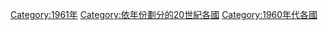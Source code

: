 [[Category:1961年|Category:1961年]]
[[Category:依年份劃分的20世紀各國|Category:依年份劃分的20世紀各國]]
[[Category:1960年代各國|Category:1960年代各國]]